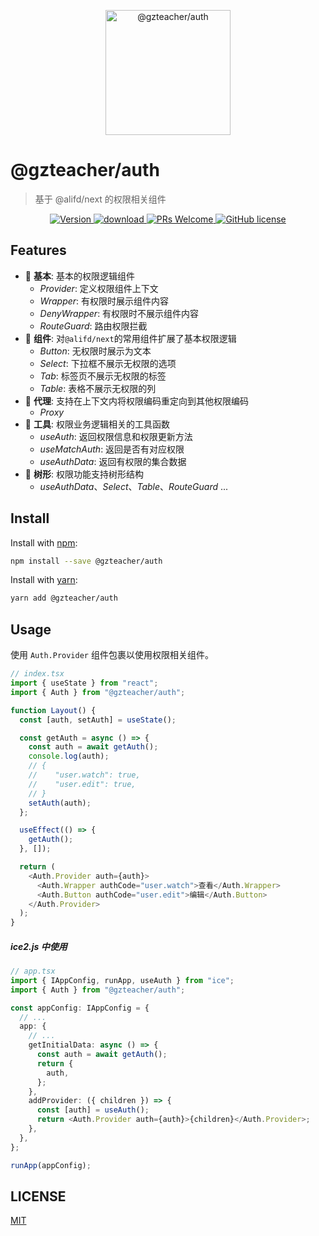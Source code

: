 <p align="center">
  <a href="https://github.com/yyz945947732/gzteacher-auth">
    <img alt="@gzteacher/auth" src="logo.png" width="200" />
  </a>
</p>

# @gzteacher/auth

> 基于 @alifd/next 的权限相关组件

<p align="center">
  <a href="https://www.npmjs.com/package/@gzteacher/auth">
    <img src="https://badgen.net/npm/v/@gzteacher/auth" alt="Version" />
  </a>
  <a href="https://www.npmjs.com/package/@gzteacher/auth">
    <img
      src="https://img.shields.io/npm/dm/@gzteacher/auth.svg"
      alt="download"
    />
  </a>
  <a href="https://github.com/yyz945947732/gzteacher-auth/pulls">
    <img
      src="https://img.shields.io/badge/PRs-welcome-brightgreen.svg"
      alt="PRs Welcome"
    />
  </a>
  <a href="/LICENSE">
    <img
      src="https://img.shields.io/badge/license-MIT-blue.svg"
      alt="GitHub license"
    />
  </a>
</p>

## Features

- 🐒 **基本**: 基本的权限逻辑组件
  - _Provider_: 定义权限组件上下文
  - _Wrapper_: 有权限时展示组件内容
  - _DenyWrapper_: 有权限时不展示组件内容
  - _RouteGuard_: 路由权限拦截
- 🐯 **组件**: 对`@alifd/next`的常用组件扩展了基本权限逻辑
  - _Button_: 无权限时展示为文本
  - _Select_: 下拉框不展示无权限的选项
  - _Tab_: 标签页不展示无权限的标签
  - _Table_: 表格不展示无权限的列
- 🦁 **代理**: 支持在上下文内将权限编码重定向到其他权限编码
  - _Proxy_
- 🐌 **工具**: 权限业务逻辑相关的工具函数
  - _useAuth_: 返回权限信息和权限更新方法
  - _useMatchAuth_: 返回是否有对应权限
  - _useAuthData_: 返回有权限的集合数据
- 🌲 **树形**: 权限功能支持树形结构
  - _useAuthData_、_Select_、_Table_、_RouteGuard_ ...

## Install

Install with [npm](https://www.npmjs.com/):

```sh
npm install --save @gzteacher/auth
```

Install with [yarn](https://yarnpkg.com/):

```sh
yarn add @gzteacher/auth
```

## Usage

使用 `Auth.Provider` 组件包裹以使用权限相关组件。

```typescript
// index.tsx
import { useState } from "react";
import { Auth } from "@gzteacher/auth";

function Layout() {
  const [auth, setAuth] = useState();

  const getAuth = async () => {
    const auth = await getAuth();
    console.log(auth);
    // {
    //    "user.watch": true,
    //    "user.edit": true,
    // }
    setAuth(auth);
  };

  useEffect(() => {
    getAuth();
  }, []);

  return (
    <Auth.Provider auth={auth}>
      <Auth.Wrapper authCode="user.watch">查看</Auth.Wrapper>
      <Auth.Button authCode="user.edit">编辑</Auth.Button>
    </Auth.Provider>
  );
}
```

##### ice2.js 中使用

```typescript
// app.tsx
import { IAppConfig, runApp, useAuth } from "ice";
import { Auth } from "@gzteacher/auth";

const appConfig: IAppConfig = {
  // ...
  app: {
    // ...
    getInitialData: async () => {
      const auth = await getAuth();
      return {
        auth,
      };
    },
    addProvider: ({ children }) => {
      const [auth] = useAuth();
      return <Auth.Provider auth={auth}>{children}</Auth.Provider>;
    },
  },
};

runApp(appConfig);
```

## LICENSE

[MIT](https://github.com/yyz945947732/gzteacher-auth/blob/master/LICENCE.md)
